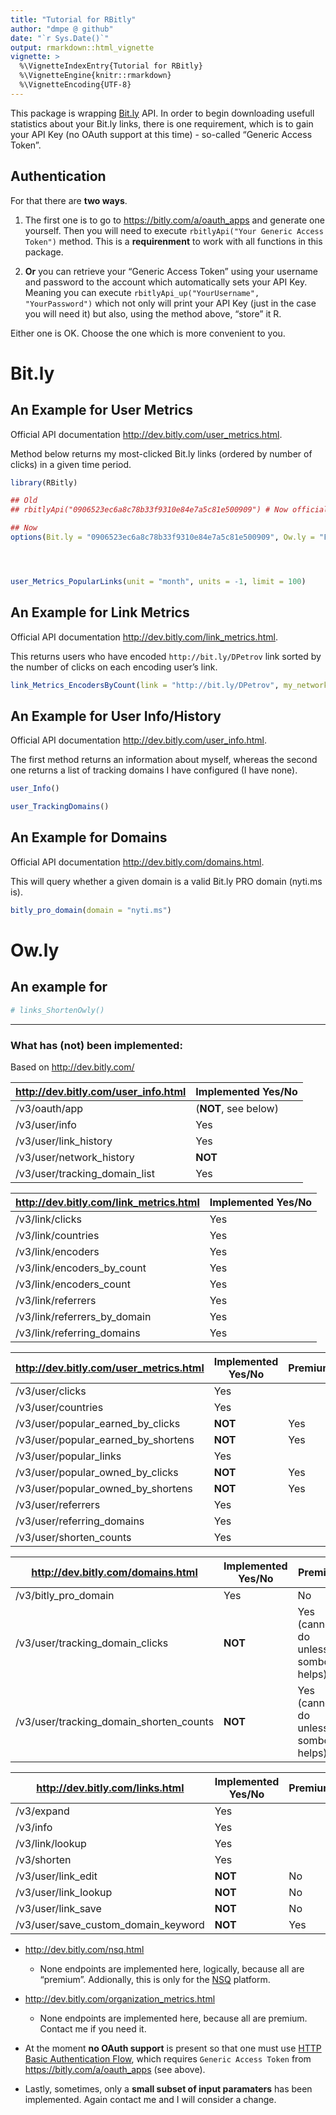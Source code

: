 ```yaml
---
title: "Tutorial for RBitly"
author: "dmpe @ github"
date: "`r Sys.Date()`"
output: rmarkdown::html_vignette
vignette: >
  %\VignetteIndexEntry{Tutorial for RBitly}
  %\VignetteEngine{knitr::rmarkdown}
  %\VignetteEncoding{UTF-8}
---
```


This package is wrapping [Bit.ly](https://www.bit.ly) API. In order to begin downloading usefull statistics about your Bit.ly links, there is one requirement, which is to gain your API Key (no OAuth support at this time) - so-called "Generic Access Token". 

## Authentication

For that there are **two ways**. 

1. The first one is to go to <https://bitly.com/a/oauth_apps> and generate one yourself. Then you will need to execute `rbitlyApi("Your Generic Access Token")` method. This is a **requirenment** to work with all functions in this package. 

2. **Or** you can retrieve your "Generic Access Token" using your username and password to the account which automatically sets your API Key. Meaning you can execute `rbitlyApi_up("YourUsername", "YourPassword")` which not only will print your API Key (just in the case you will need it) but also, using the method above, "store" it R. 

Either one is OK. Choose the one which is more convenient to you. 

# Bit.ly

## An Example for User Metrics

Official API documentation <http://dev.bitly.com/user_metrics.html>.

Method below returns my most-clicked Bit.ly links (ordered by number of clicks) in a given time period.

```r
library(RBitly)

## Old
## rbitlyApi("0906523ec6a8c78b33f9310e84e7a5c81e500909") # Now officially deprecated

## Now
options(Bit.ly = "0906523ec6a8c78b33f9310e84e7a5c81e500909", Ow.ly = "F1QH-Q64B-BSBI-JASJ")




user_Metrics_PopularLinks(unit = "month", units = -1, limit = 100)
```


## An Example for Link Metrics

Official API documentation <http://dev.bitly.com/link_metrics.html>.

This returns users who have encoded `http://bit.ly/DPetrov` link sorted by the number of clicks on each encoding user's link.

```r
link_Metrics_EncodersByCount(link = "http://bit.ly/DPetrov", my_network = "false", limit = 100)
```


## An Example for User Info/History

Official API documentation <http://dev.bitly.com/user_info.html>. 

The first method returns an information about myself, whereas the second one returns a list of tracking domains I have configured (I have none).

```r
user_Info()

user_TrackingDomains()
```


## An Example for Domains

Official API documentation <http://dev.bitly.com/domains.html>. 

This will query whether a given domain is a valid Bit.ly PRO domain (nyti.ms is). 

```r
bitly_pro_domain(domain = "nyti.ms")
```

# Ow.ly

## An example for 

```r

# links_ShortenOwly()

```























-------------

### What has (not) been implemented:

Based on <http://dev.bitly.com/>

<http://dev.bitly.com/user_info.html>  | Implemented Yes/No
------------- | -------------
/v3/oauth/app  | (**NOT**, see below)
/v3/user/info  | Yes
/v3/user/link_history | Yes
/v3/user/network_history  | **NOT**
/v3/user/tracking_domain_list  | Yes

<http://dev.bitly.com/link_metrics.html>  | Implemented Yes/No
------------- | -------------
/v3/link/clicks  | Yes
/v3/link/countries  | Yes
/v3/link/encoders  | Yes
/v3/link/encoders_by_count  | Yes
/v3/link/encoders_count  | Yes
/v3/link/referrers  | Yes
/v3/link/referrers_by_domain  | Yes
/v3/link/referring_domains  | Yes


<http://dev.bitly.com/user_metrics.html> | Implemented Yes/No | Premium
------------- | ------------- | -------------
/v3/user/clicks  | Yes 
/v3/user/countries  | Yes 
/v3/user/popular_earned_by_clicks  | **NOT**  | Yes
/v3/user/popular_earned_by_shortens  | **NOT**  | Yes
/v3/user/popular_links  | Yes
/v3/user/popular_owned_by_clicks  | **NOT**  | Yes
/v3/user/popular_owned_by_shortens | **NOT**  | Yes
/v3/user/referrers  | Yes
/v3/user/referring_domains | Yes
/v3/user/shorten_counts | Yes


<http://dev.bitly.com/domains.html> | Implemented Yes/No | Premium
------------- | ------------- | -------------
/v3/bitly_pro_domain  | Yes | No
/v3/user/tracking_domain_clicks  | **NOT** | Yes (cannot do unless sombody helps)
/v3/user/tracking_domain_shorten_counts  | **NOT** | Yes (cannot do unless sombody helps)


<http://dev.bitly.com/links.html> | Implemented Yes/No | Premium
------------- | ------------- | -------------
/v3/expand  | Yes 
/v3/info  | Yes 
/v3/link/lookup  |  Yes
/v3/shorten  | Yes  
/v3/user/link_edit  | **NOT**  | No
/v3/user/link_lookup  | **NOT**  | No
/v3/user/link_save | **NOT**  | No
/v3/user/save_custom_domain_keyword | **NOT**  | Yes



- <http://dev.bitly.com/nsq.html>  
    + None endpoints are implemented here, logically, because all are "premium". Addionally, this is only for the [NSQ](http://nsq.io/) platform.
    
- <http://dev.bitly.com/organization_metrics.html>
    + None endpoints are implemented here, because all are premium. Contact me if you need it. 

- At the moment **no OAuth support** is present so that one must use [HTTP Basic Authentication Flow](http://dev.bitly.com/authentication.html#basicauth), which requires `Generic Access Token` from <https://bitly.com/a/oauth_apps> (see above).

- Lastly, sometimes, only a **small subset of input paramaters** has been implemented. Again contact me and I will consider a change. 

